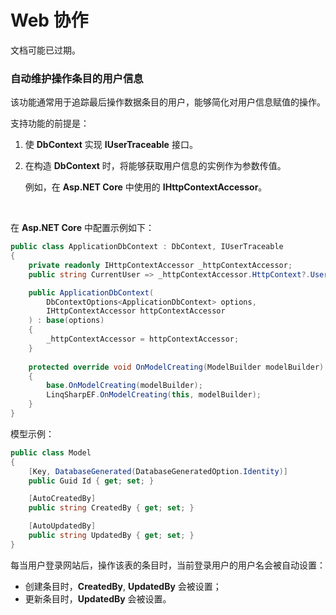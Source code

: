 
# Web 协作

<Tip>
文档可能已过期。
</Tip>

### 自动维护操作条目的用户信息

该功能通常用于追踪最后操作数据条目的用户，能够简化对用户信息赋值的操作。

支持功能的前提是：

1. 使 **DbContext** 实现 **IUserTraceable** 接口。

2. 在构造 **DbContext** 时，将能够获取用户信息的实例作为参数传值。

   例如，在 **Asp.NET Core** 中使用的 **IHttpContextAccessor**。

<br/>

在 **Asp.NET Core** 中配置示例如下：

```csharp
public class ApplicationDbContext : DbContext, IUserTraceable
{
    private readonly IHttpContextAccessor _httpContextAccessor;
    public string CurrentUser => _httpContextAccessor.HttpContext?.User.Identity?.Name;

    public ApplicationDbContext(
        DbContextOptions<ApplicationDbContext> options,
        IHttpContextAccessor httpContextAccessor
    ) : base(options)
    {
        _httpContextAccessor = httpContextAccessor;
    }
    
    protected override void OnModelCreating(ModelBuilder modelBuilder)
    {
        base.OnModelCreating(modelBuilder);
        LinqSharpEF.OnModelCreating(this, modelBuilder);
    }
}
```

模型示例：

```csharp
public class Model
{
    [Key, DatabaseGenerated(DatabaseGeneratedOption.Identity)]
    public Guid Id { get; set; }

    [AutoCreatedBy]
    public string CreatedBy { get; set; }

    [AutoUpdatedBy]
    public string UpdatedBy { get; set; }
}
```

每当用户登录网站后，操作该表的条目时，当前登录用户的用户名会被自动设置：

- 创建条目时，**CreatedBy**, **UpdatedBy** 会被设置；
- 更新条目时，**UpdatedBy** 会被设置。

<br/>